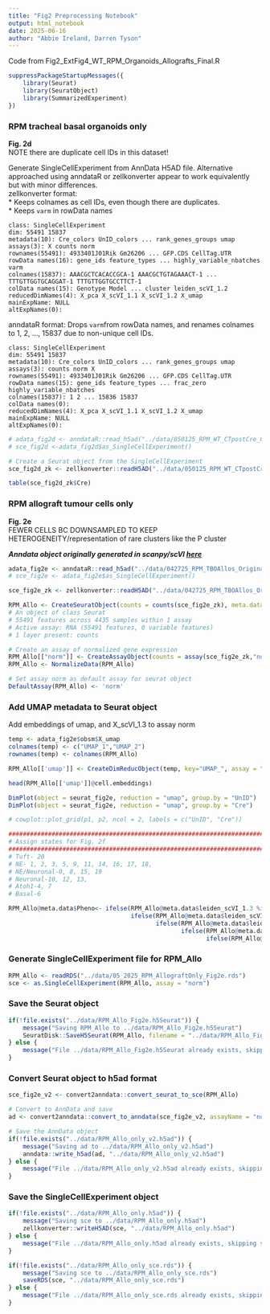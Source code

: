 ```yaml
---
title: "Fig2 Preprocessing Notebook"
output: html_notebook
date: 2025-06-16
author: "Abbie Ireland, Darren Tyson"
---
```


Code from Fig2_ExtFig4_WT_RPM_Organoids_Allografts_Final.R

```r
suppressPackageStartupMessages({
    library(Seurat)
    library(SeuratObject)
    library(SummarizedExperiment)
})
```

### RPM tracheal basal organoids only
**Fig. 2d**  
NOTE there are duplicate cell IDs in this dataset!

Generate SingleCellExperiment from AnnData H5AD file. Alternative approached using anndataR or zellkonverter appear to work equivalently but with minor differences.  
zellkonverter format:  
* Keeps colnames as cell IDs, even though there are duplicates.  
* Keeps `varm` in rowData names

```
class: SingleCellExperiment 
dim: 55491 15837 
metadata(10): Cre_colors UnID_colors ... rank_genes_groups umap
assays(3): X counts norm
rownames(55491): 4933401J01Rik Gm26206 ... GFP.CDS CellTag.UTR
rowData names(16): gene_ids feature_types ... highly_variable_nbatches varm
colnames(15837): AAACGCTCACACCGCA-1 AAACGCTGTAGAAACT-1 ... TTTGTTGGTGCAGGAT-1 TTTGTTGGTGCCTTCT-1
colData names(15): Genotype Model ... cluster leiden_scVI_1.2
reducedDimNames(4): X_pca X_scVI_1.1 X_scVI_1.2 X_umap
mainExpName: NULL
altExpNames(0):
```
anndataR format:
Drops `varm`from rowData names, and renames colnames to 1, 2, ..., 15837 due to non-unique cell IDs.

```
class: SingleCellExperiment 
dim: 55491 15837 
metadata(10): Cre_colors UnID_colors ... rank_genes_groups umap
assays(3): counts norm X
rownames(55491): 4933401J01Rik Gm26206 ... GFP.CDS CellTag.UTR
rowData names(15): gene_ids feature_types ... frac_zero highly_variable_nbatches
colnames(15837): 1 2 ... 15836 15837
colData names(0):
reducedDimNames(4): X_pca X_scVI_1.1 X_scVI_1.2 X_umap
mainExpName: NULL
altExpNames(0):
```

```r
# adata_fig2d <- anndataR::read_h5ad("../data/050125_RPM_WT_CTpostCre_CTpreCre_TBOs_adata2.h5ad")
# sce_fig2d <-adata_fig2d$as_SingleCellExperiment()

# Create a Seurat object from the SingleCellExperiment
sce_fig2d_zk <- zellkonverter::readH5AD("../data/050125_RPM_WT_CTpostCre_CTpreCre_TBOs_adata2.h5ad")
```

```r
table(sce_fig2d_zk$Cre)
```

### RPM allograft tumour cells only
**Fig. 2e**  
FEWER CELLS BC DOWNSAMPLED TO KEEP HETEROGENEITY/representation of rare clusters like the P cluster

***Anndata object originally generated in scanpy/scVI [here](https://github.com/TGOliver-lab/Ireland_Basal_SCLC_2025/blob/main/Python_Code/Fig2e_ExtFig4e_RPM_Allos_Final_Clean.ipynb)***


```r
adata_fig2e <- anndataR::read_h5ad("../data/042725_RPM_TBOAllos_OriginalandAllo3_adata3_5kHVG_subsamplebycluster.h5ad")
# sce_fig2e <- adata_fig2e$as_SingleCellExperiment()

sce_fig2e_zk <- zellkonverter::readH5AD("../data/042725_RPM_TBOAllos_OriginalandAllo3_adata3_5kHVG_subsamplebycluster.h5ad")

RPM_Allo <- CreateSeuratObject(counts = counts(sce_fig2e_zk), meta.data = as.data.frame(colData(sce_fig2e_zk)))
# An object of class Seurat 
# 55491 features across 4435 samples within 1 assay 
# Active assay: RNA (55491 features, 0 variable features)
# 1 layer present: counts

# Create an assay of normalized gene expression
RPM_Allo[["norm"]] <- CreateAssayObject(counts = assay(sce_fig2e_zk,"norm"))
RPM_Allo <- NormalizeData(RPM_Allo)

# Set assay norm as default assay for seurat object
DefaultAssay(RPM_Allo) <- 'norm'
```

### Add UMAP metadata to Seurat object
Add embeddings of umap, and X_scVI_1.3 to assay norm
```r
temp <- adata_fig2e$obsm$X_umap
colnames(temp) <- c("UMAP_1","UMAP_2")
rownames(temp) <- colnames(RPM_Allo)

RPM_Allo[['umap']] <- CreateDimReducObject(temp, key="UMAP_", assay = "norm") # NOTE: this was 'RNA' in original code, even though comment above says 'norm'

head(RPM_Allo[['umap']]@cell.embeddings)
```


```r
DimPlot(object = seurat_fig2e, reduction = "umap", group.by = "UnID")
DimPlot(object = seurat_fig2e, reduction = "umap", group.by = "Cre")

# cowplot::plot_grid(p1, p2, ncol = 2, labels = c("UnID", "Cre"))
```

```r
########################################################################
# Assign states for Fig. 2f
########################################################################
# Tuft- 20
# NE- 1, 2, 3, 5, 9, 11, 14, 16, 17, 18, 
# NE/Neuronal-0, 8, 15, 19
# Neuronal-10, 12, 13, 
# Atoh1-4, 7
# Basal-6

RPM_Allo@meta.data$Pheno<- ifelse(RPM_Allo@meta.data$leiden_scVI_1.3 %in% c("20"), "Tuft",
                                  ifelse(RPM_Allo@meta.data$leiden_scVI_1.3 %in% c("6"), "Basal",
                                         ifelse(RPM_Allo@meta.data$leiden_scVI_1.3 %in% c("0","8","15","19"), "NE_Neuronal",
                                                ifelse(RPM_Allo@meta.data$leiden_scVI_1.3 %in% c("1","2","3","5","9","11","14","16","17","18"), "NE",
                                                       ifelse(RPM_Allo@meta.data$leiden_scVI_1.3 %in% c("10","12","13"), "Neuronal", "Atoh1")))))

```



### Generate SingleCellExperiment file for RPM_Allo
```r
RPM_Allo <- readRDS("../data/05_2025_RPM_AllograftOnly_Fig2e.rds")
sce <- as.SingleCellExperiment(RPM_Allo, assay = "norm")
```
### Save the Seurat object
```r
if(!file.exists("../data/RPM_Allo_Fig2e.h5Seurat")) {
    message("Saving RPM_Allo to ../data/RPM_Allo_Fig2e.h5Seurat")
    SeuratDisk::SaveH5Seurat(RPM_Allo, filename = "../data/RPM_Allo_Fig2e.h5Seurat", overwrite = FALSE)
} else {
    message("File ../data/RPM_Allo_Fig2e.h5Seurat already exists, skipping save.")
}

```

### Convert Seurat object to h5ad format
```r
sce_fig2e_v2 <- convert2anndata::convert_seurat_to_sce(RPM_Allo)
```
```r
# Convert to AnnData and save
ad <- convert2anndata::convert_to_anndata(sce_fig2e_v2, assayName = "norm", useAltExp = TRUE)

# Save the AnnData object
if(!file.exists("../data/RPM_Allo_only_v2.h5ad")) {
    message("Saving ad to ../data/RPM_Allo_only_v2.h5ad")
    anndata::write_h5ad(ad, "../data/RPM_Allo_only_v2.h5ad")
} else {
    message("File ../data/RPM_Allo_only_v2.h5ad already exists, skipping save.")
}

```


### Save the SingleCellExperiment object
```r
if(!file.exists("../data/RPM_Allo_only.h5ad")) {
    message("Saving sce to ../data/RPM_Allo_only.h5ad")
    zellkonverter::writeH5AD(sce, "../data/RPM_Allo_only.h5ad")
} else {
    message("File ../data/RPM_Allo_only.h5ad already exists, skipping save.")
}

if(!file.exists("../data/RPM_Allo_only_sce.rds")) {
    message("Saving sce to ../data/RPM_Allo_only_sce.rds")
    saveRDS(sce, "../data/RPM_Allo_only_sce.rds")
} else {
    message("File ../data/RPM_Allo_only_sce.rds already exists, skipping save.")
}
```





